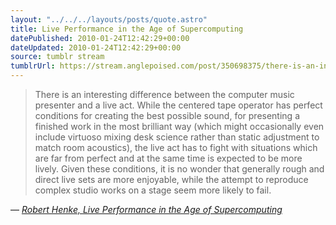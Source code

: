 ```yaml
---
layout: "../../../layouts/posts/quote.astro"
title: Live Performance in the Age of Supercomputing
datePublished: 2010-01-24T12:42:29+00:00
dateUpdated: 2010-01-24T12:42:29+00:00
source: tumblr stream
tumblrUrl: https://stream.anglepoised.com/post/350698375/there-is-an-interesting-difference-between-the
---
```


> There is an interesting difference between the computer music presenter and a live act. While the centered tape operator has perfect conditions for creating the best possible sound, for presenting a finished work in the most brilliant way (which might occasionally even include virtuoso mixing desk science rather than static adjustment to match room acoustics), the live act has to fight with situations which are far from perfect and at the same time is expected to be more lively. Given these conditions, it is no wonder that generally rough and direct live sets are more enjoyable, while the attempt to reproduce complex studio works on a stage seem more likely to fail.

— <cite>[Robert Henke, _Live Performance in the Age of Supercomputing_](http://www.monolake.de/interviews/supercomputing.html)</cite>
